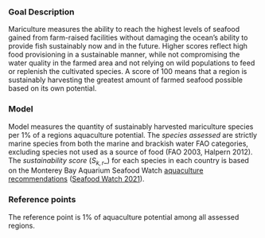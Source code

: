 ### Goal Description

Mariculture measures the ability to reach the highest levels of seafood gained from farm-raised facilities without damaging the ocean’s ability to provide fish sustainably now and in the future. Higher scores reflect high food provisioning in a sustainable manner, while not compromising the water quality in the farmed area and not relying on wild populations to feed or replenish the cultivated species. A score of 100 means that a region is sustainably harvesting the greatest amount of farmed seafood possible based on its own potential.

### Model

Model measures the quantity of sustainably harvested mariculture species per 1% of a regions aquaculture potential. The _species assessed_ are strictly marine species from both the marine and brackish water FAO categories, excluding species not used as a source of food (FAO 2003, Halpern 2012). The _sustainability score_ ($S_{k,r}$_) for each species in each country is based on the Monterey Bay Aquarium Seafood Watch [aquaculture recommendations](https://www.seafoodwatch.org/seafood-recommendations/standards-revision) ([Seafood Watch 2021](https://seafoodwatch.org/)).

### Reference points 

The reference point is 1% of aquaculture potential among all assessed regions. 



